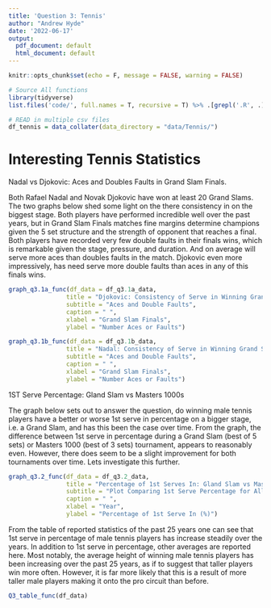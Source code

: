 ```yaml
---
title: 'Question 3: Tennis'
author: "Andrew Hyde"
date: '2022-06-17'
output:
  pdf_document: default
  html_document: default
---
```


```r
knitr::opts_chunk$set(echo = F, message = FALSE, warning = FALSE)

# Source All functions
library(tidyverse)
list.files('code/', full.names = T, recursive = T) %>% .[grepl('.R', .)] %>% as.list() %>% walk(~source(.))

# READ in multiple csv files
df_tennis = data_collater(data_directory = "data/Tennis/")
```

# Interesting Tennis Statistics

Nadal vs Djokovic: Aces and Doubles Faults in Grand Slam Finals.

Both Rafael Nadal and Novak Djokovic have won at least 20 Grand Slams. The two graphs below shed some light on the there consistency in on the biggest stage. Both players have performed incredible well over the past years, but in Grand Slam Finals matches fine margins determine champions given the 5 set structure and the strength of opponent that reaches a final. Both players have recorded very few double faults in their finals wins, which is remarkable given the stage, pressure, and duration. And on average will serve more aces than doubles faults in the match. Djokovic even more impressively, has need serve more double faults than aces in any of this finals wins.


```r
graph_q3.1a_func(df_data = df_q3.1a_data,
                title = "Djokovic: Consistency of Serve in Winning Grand Slam Finals ",
                subtitle = "Aces and Double Faults",
                caption = " ",
                xlabel = "Grand Slam Finals",
                ylabel = "Number Aces or Faults")

graph_q3.1b_func(df_data = df_q3.1b_data,
                title = "Nadal: Consistency of Serve in Winning Grand Slam Finals ",
                subtitle = "Aces and Double Faults",
                caption = " ",
                xlabel = "Grand Slam Finals",
                ylabel = "Number Aces or Faults")
```
\newpage
1ST Serve Percentage: Gland Slam vs Masters 1000s

The graph below sets out to answer the question, do winning male tennis players have a better or worse 1st serve in percentage on a bigger stage, i.e. a Grand Slam, and has this been the case over time. From the graph, the difference between 1st serve in percentage during a Grand Slam (best of 5 sets) or Masters 1000 (best of 3 sets) tournament, appears to reasonably even. However, there does seem to be a slight improvement for both tournaments over time. Lets investigate this further.


```r

graph_q3.2_func(df_data = df_q3.2_data,
                title = "Percentage of 1st Serves In: Gland Slam vs Masters 1000s ",
                subtitle = "Plot Comparing 1st Serve Percentage for All Male Players when winning matches (1990 - 2022)",
                caption = " ",
                xlabel = "Year",
                ylabel = "Percentage of 1st Serve In (%)")


```
\newpage

From the table of reported statistics of the past 25 years one can see that 1st serve in percentage of male tennis players has increase steadily over the years. In addition to 1st serve in percentage, other averages are reported here. Most notably, the average height of winning male tennis players has been increasing over the past 25 years, as if to suggest that taller players win more often. However, it is far more likely that this is a result of more taller male players making it onto the pro circuit than before.


```r
Q3_table_func(df_data)
```

